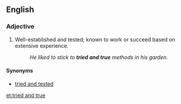 ==English==

===Adjective===
{{en-adj|head=[[tried]] and [[true]]|-}}

# {{context|idiomatic|lang=en}} Well-established and tested; known to work or succeed based on extensive experience.
#: ''He liked to stick to '''tried and true''' methods in his garden.''

====Synonyms====
* [[tried and tested]]

[[et:tried and true]]